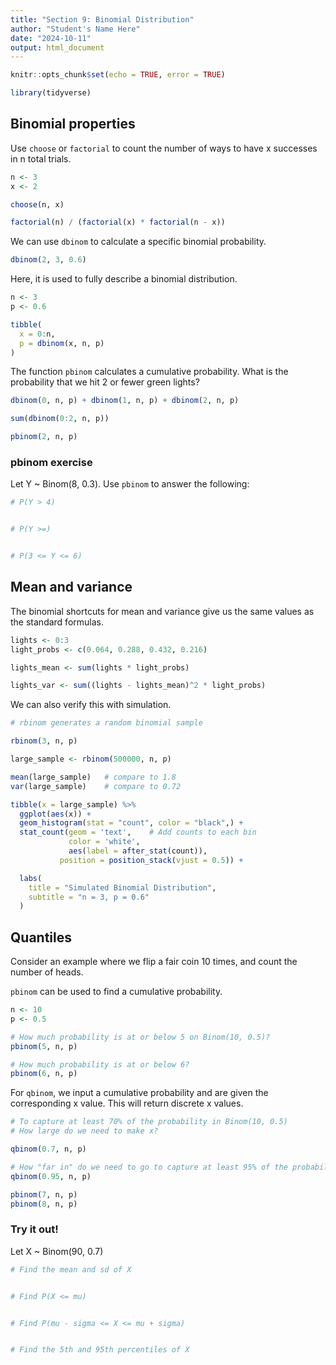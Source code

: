 ```yaml
---
title: "Section 9: Binomial Distribution"
author: "Student's Name Here"
date: "2024-10-11"
output: html_document
---
```


```r
knitr::opts_chunk$set(echo = TRUE, error = TRUE)
```

```r
library(tidyverse)
```

## Binomial properties

Use `choose` or `factorial` to count the number of ways to have x successes in n total trials.

```r
n <- 3
x <- 2

choose(n, x)

factorial(n) / (factorial(x) * factorial(n - x))
```


We can use `dbinom` to calculate a specific binomial probability.

```r
dbinom(2, 3, 0.6)
```

Here, it is used to fully describe a binomial distribution.

```r
n <- 3
p <- 0.6

tibble(
  x = 0:n,
  p = dbinom(x, n, p)
)
```

The function `pbinom` calculates a cumulative probability.  What is the probability that we hit 2 or fewer green lights?

```r
dbinom(0, n, p) + dbinom(1, n, p) + dbinom(2, n, p)

sum(dbinom(0:2, n, p))

pbinom(2, n, p)
```

### pbinom exercise

Let Y ~ Binom(8, 0.3).  Use `pbinom` to answer the following:

```r
# P(Y > 4)


# P(Y >=)


# P(3 <= Y <= 6)


```


## Mean and variance

The binomial shortcuts for mean and variance give us the same values as the standard formulas.

```r
lights <- 0:3
light_probs <- c(0.064, 0.288, 0.432, 0.216)

lights_mean <- sum(lights * light_probs)

lights_var <- sum((lights - lights_mean)^2 * light_probs)
```

We can also verify this with simulation.

```r
# rbinom generates a random binomial sample

rbinom(3, n, p)

large_sample <- rbinom(500000, n, p)

mean(large_sample)   # compare to 1.8
var(large_sample)    # compare to 0.72

tibble(x = large_sample) %>%  
  ggplot(aes(x)) +
  geom_histogram(stat = "count", color = "black",) +
  stat_count(geom = 'text',    # Add counts to each bin
             color = 'white', 
             aes(label = after_stat(count)),
           position = position_stack(vjust = 0.5)) +

  labs(
    title = "Simulated Binomial Distribution",
    subtitle = "n = 3, p = 0.6"
  )
```


## Quantiles

Consider an example where we flip a fair coin 10 times, and count the number of heads.

`pbinom` can be used to find a cumulative probability.

```r
n <- 10
p <- 0.5

# How much probability is at or below 5 on Binom(10, 0.5)?
pbinom(5, n, p)

# How much probability is at or below 6?
pbinom(6, n, p)
```

For `qbinom`, we input a cumulative probability and are given the corresponding x value.  This will return discrete x values.

```r
# To capture at least 70% of the probability in Binom(10, 0.5)
# How large do we need to make x?

qbinom(0.7, n, p)

# How "far in" do we need to go to capture at least 95% of the probability?
qbinom(0.95, n, p)

pbinom(7, n, p)
pbinom(8, n, p)
```

### Try it out!

Let X ~ Binom(90, 0.7)

```r
# Find the mean and sd of X


# Find P(X <= mu)


# Find P(mu - sigma <= X <= mu + sigma)


# Find the 5th and 95th percentiles of X


```





